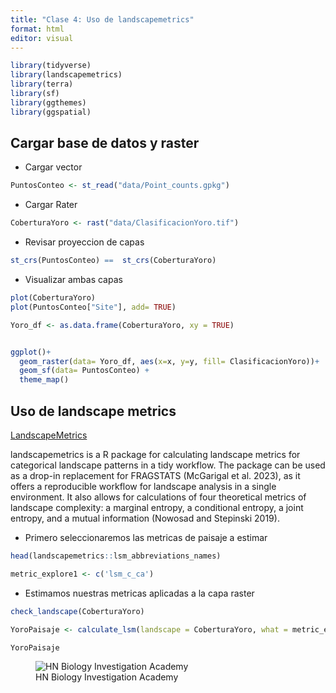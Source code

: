 ---
title: "Clase 4: Uso de landscapemetrics"
format: html
editor: visual
---

```{r, warning=FALSE, message=FALSE}
library(tidyverse)
library(landscapemetrics)
library(terra)
library(sf)
library(ggthemes)
library(ggspatial)
```

::: panel-tabset

## Cargar base de datos y raster

-   Cargar vector

```{r}
PuntosConteo <- st_read("data/Point_counts.gpkg")
```

-   Cargar Rater

```{r}
CoberturaYoro <- rast("data/ClasificacionYoro.tif")
```

-   Revisar proyeccion de capas

```{r}
st_crs(PuntosConteo) ==  st_crs(CoberturaYoro)
```

-   Visualizar ambas capas

```{r}
plot(CoberturaYoro)
plot(PuntosConteo["Site"], add= TRUE)
```


```{r}
Yoro_df <- as.data.frame(CoberturaYoro, xy = TRUE)


ggplot()+
  geom_raster(data= Yoro_df, aes(x=x, y=y, fill= ClasificacionYoro))+
  geom_sf(data= PuntosConteo) +
  theme_map()

```

## Uso de landscape metrics

[LandscapeMetrics](https://r-spatialecology.github.io/landscapemetrics/)

landscapemetrics is a R package for calculating landscape metrics for categorical landscape patterns in a tidy workflow. The package can be used as a drop-in replacement for FRAGSTATS (McGarigal et al. 2023), as it offers a reproducible workflow for landscape analysis in a single environment. It also allows for calculations of four theoretical metrics of landscape complexity: a marginal entropy, a conditional entropy, a joint entropy, and a mutual information (Nowosad and Stepinski 2019).

- Primero seleccionaremos las metricas de paisaje a estimar

```{r}
head(landscapemetrics::lsm_abbreviations_names)

metric_explore1 <- c('lsm_c_ca')
```

- Estimamos nuestras metricas aplicadas a la capa raster

```{r}

check_landscape(CoberturaYoro)

YoroPaisaje <- calculate_lsm(landscape = CoberturaYoro, what = metric_explore1)

```


```{r}
YoroPaisaje
```


:::

![HN Biology Investigation Academy](HN%20Cursos%20publicidad/HN%20Biology%20Inv%20large.jpg)
